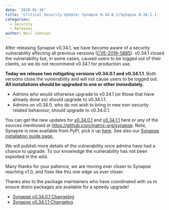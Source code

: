 ```yaml
---
date: '2019-01-10'
title: 'Critical Security Update: Synapse 0.34.0.1/Synapse 0.34.1.1'
categories:
  - Security
  - Releases
author: Neil Johnson
---
```


After releasing Synapse v0.34.1, we have become aware of a security vulnerability affecting all previous versions (<a href="http://cve.mitre.org/cgi-bin/cvename.cgi?name=CVE-2019-5885">CVE-2019-5885</a>). v0.34.1 closed the vulnerability but, in some cases, caused users to be logged out of their clients, so we do not recommend v0.34.1 for production use.


<b>Today we release two mitigating versions v0.34.0.1 and v0.34.1.1</b>. Both versions close the vulnerability and will not cause users to be logged out. <b>All installations should be upgraded to one or other immediately.</b>

<ul>
 	<li style="font-weight: 400;">Admins who would otherwise upgrade to v0.34.1 (or those that have already done so) should upgrade to v0.34.1.1. 
</li>
 	<li style="font-weight: 400;">Admins on v0.34.0, who do not wish to bring in new non-security related behaviour, should upgrade to v0.34.0.1.
</li>
</ul>

You can get the new updates for <a href="https://github.com/matrix-org/synapse/releases/tag/v0.34.0.1">v0.34.0.1</a> and <a href="https://github.com/matrix-org/synapse/releases/tag/v0.34.1.1">v0.34.1.1</a> here or any of the sources mentioned at <a href="https://github.com/matrix-org/synapse">https://github.com/matrix-org/synapse</a>. Note, Synapse is now available from PyPI, pick it up <a href="https://pypi.org/project/matrix-synapse/">here</a>. See also our <a href="/docs/guides/installing-synapse">Synapse installation guide page.</a>

We will publish more details of the vulnerability once admins have had a chance to upgrade. To our knowledge the vulnerability has not been exploited in the wild.

Many thanks for your patience, we are moving ever closer to Synapse reaching v1.0, and fixes like this one edge us ever closer.

Thanks also to the package maintainers who have coordinated with us to ensure distro packages are available for a speedy upgrade!

<ul>
 	<li><a href="https://github.com/matrix-org/synapse/releases/tag/v0.34.0.1">Synapse v0.34.0.1 Changelog</a></li>
 	<li><a href="https://github.com/matrix-org/synapse/releases/tag/v0.34.1.1">Synapse v0.34.1.1 Changelog</a></li>
</ul>
